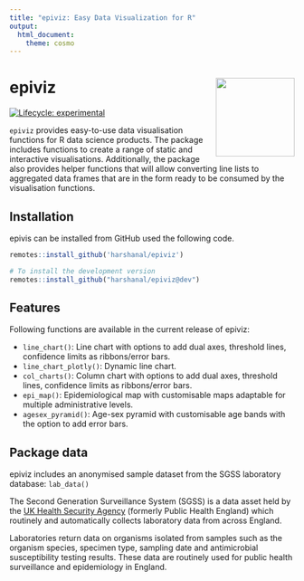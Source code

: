 ```yaml
---
title: "epiviz: Easy Data Visualization for R"
output:
  html_document:
    theme: cosmo
---
```


# epiviz <img src="man/figures/logo.png" align="right" height="139" alt="" />

<!-- badges: start -->
[![Lifecycle: experimental](https://img.shields.io/badge/lifecycle-experimental-orange.svg)](https://lifecycle.r-lib.org/articles/stages.html#experimental)
<!-- badges: end -->

`epiviz` provides easy-to-use data visualisation functions for R data science products. The package includes functions to create a range of static and interactive visualisations. Additionally, the package also provides helper functions that will allow converting line lists to aggregated data frames that are in the form ready to be consumed by the visualisation functions.

## Installation

epivis can be installed from GitHub used the following code.
```r
remotes::install_github('harshanal/epiviz')

# To install the development version
remotes::install_github("harshanal/epiviz@dev")
``` 

## Features

Following functions are available in the current release of epiviz:

- `line_chart()`: Line chart with options to add dual axes, threshold lines, confidence limits as ribbons/error bars.
- `line_chart_plotly()`: Dynamic line chart.
- `col_charts()`: Column chart with options to add dual axes, threshold lines, confidence limits as ribbons/error bars.
- `epi_map()`: Epidemiological map with customisable maps adaptable for multiple administrative levels.
- `agesex_pyramid()`: Age-sex pyramid with customisable age bands with the option to add error bars.

## Package data

epiviz includes an anonymised sample dataset from the SGSS laboratory database: `lab_data()`

The Second Generation Surveillance System (SGSS) is a data asset held by the [UK Health Security Agency](https://www.gov.uk/government/publications/securing-our-health-the-uk-health-security-agency/securing-our-health-the-uk-health-security-agency) (formerly Public Health England) which routinely and automatically collects laboratory data from across England.

Laboratories return data on organisms isolated from samples such as the organism species, specimen type, sampling date and antimicrobial susceptibility testing results. These data are routinely used for public health surveillance and epidemiology in England.
